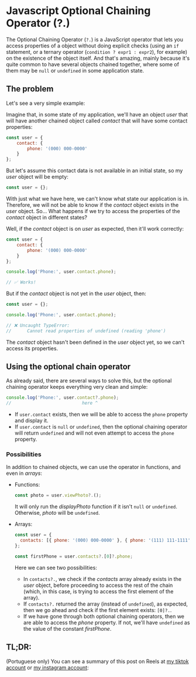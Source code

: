 
# Javascript Optional Chaining Operator (?.)

The Optional Chaining Operator (`?.`) is a JavaScript operator that lets you access properties of a object without doing explicit checks
(using an `if` statement, or a ternary operator (`condition ? expr1 : expr2`), for example) on the existence of the object itself.
And that's amazing, mainly because it's quite common to have several objects chained together, where some of them may be `null` or `undefined` in some application state.

## The problem

Let's see a very simple example:

Imagine that, in some state of my application, we'll have an object _user_ that will have another chained object called _contact_ that will have some contact properties:

```javascript
const user = {
	contact: {
		phone: '(000) 000-0000'
	}
};
```

But let's assume this contact data is not available in an initial state, so my _user_ object will be empty:

```javascript
const user = {};
```

With just what we have here, we can't know what state our application is in. Therefore, we will not be able to know if the _contact_ object exists in the _user_ object.
So... What happens if we try to access the properties of the _contact_ object in different states?

Well, if the _contact_ object is on _user_ as expected, then it'll work correctly:

```javascript
const user = {
	contact: {
		phone: '(000) 000-0000'
	}
};

console.log('Phone:', user.contact.phone);

// ✅ Works!
```

But if the _contact_ object is not yet in the _user_ object, then:

```javascript
const user = {};

console.log('Phone:', user.contact.phone);

// ❌ Uncaught TypeError:
//      Cannot read properties of undefined (reading 'phone')
```

The _contact_ object hasn't been defined in the _user_ object yet, so we can't access its properties.

## Using the optional chain operator

As already said, there are several ways to solve this, but the optional chaining operator keeps everything very clean and simple:

```javascript
console.log('Phone:', user.contact?.phone);
//                           here ^
```

- If `user.contact` exists, then we will be able to access the `phone` property and display it.
- If `user.contact` is `null` or `undefined`, then the optional chaining operator will return `undefined` and will not even attempt to access the `phone` property.

### Possibilities

In addition to chained objects, we can use the operator in functions, and even in _arrays_:

- Functions:

  ```javascript
  const photo = user.viewPhoto?.();
  ```

  It will only run the _displayPhoto_ function if it isn't `null` or `undefined`. Otherwise, _photo_ will be `undefined`.

- Arrays:

  ```javascript
  const user = {
  	contacts: [{ phone: '(000) 000-0000' }, { phone: '(111) 111-1111' }]
  };

  const firstPhone = user.contacts?.[0]?.phone;
  ```

  Here we can see two possibilities:

  - In `contacts?.`, we check if the _contacts_ array already exists in the _user_ object, before proceeding to access the rest of the chain (which, in this case, is trying to access the first element of the array).
  - If `contacts?.` returned the array (instead of `undefined`), as expected, then we go ahead and check if the first element exists: `[0]?.`.
  - If we have gone through both optional chaining operators, then we are able to access the _phone_ property.
    If not, we'll have `undefined` as the value of the constant _firstPhone_.

## TL;DR:

(Portuguese only) You can see a summary of this post on Reels at [my tiktok account](https://www.tiktok.com/@matheusmorais.dev) or [my instagram account](https://www.instagram.com/matheusmorais.dev/):

<SocialVideos tiktokId="7127818762664873221" instagramId="Cg2jbMclBs6" />
